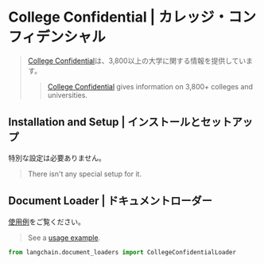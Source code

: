 # College Confidential | カレッジ・コンフィデンシャル

> [College Confidential](https://www.collegeconfidential.com/)は、3,800以上の大学に関する情報を提供しています。
>
> > [College Confidential](https://www.collegeconfidential.com/) gives information on 3,800+ colleges and universities.

## Installation and Setup | インストールとセットアップ

特別な設定は必要ありません。

> There isn't any special setup for it.

## Document Loader | ドキュメントローダー

[使用例](/docs/integrations/document_loaders/college_confidential)をご覧ください。

> See a [usage example](/docs/integrations/document_loaders/college_confidential).

```python
from langchain.document_loaders import CollegeConfidentialLoader
```
